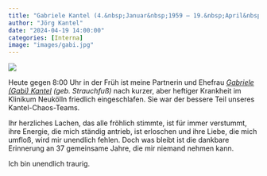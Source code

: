 ```yaml
---
title: "Gabriele Kantel (4.&nbsp;Januar&nbsp;1959 – 19.&nbsp;April&nbsp;2024)"
author: "Jörg Kantel"
date: "2024-04-19 14:00:00"
categories: [Interna]
image: "images/gabi.jpg"
---
```


[![](images/gabi-b.jpg)](https://www.flickr.com/photos/schockwellenreiter/53663996486/)

Heute gegen 8:00 Uhr in der Früh ist meine Partnerin und Ehefrau *[Gabriele (Gabi) Kantel](http://www.gabi-kantel.de/Website/Willkommen.html) (geb. Strauchfuß)* nach kurzer, aber heftiger Krankheit im Klinikum Neukölln friedlich eingeschlafen. Sie war der bessere Teil unseres Kantel-Chaos-Teams.

Ihr herzliches Lachen, das alle fröhlich stimmte, ist für immer verstummt, ihre Energie, die mich ständig antrieb, ist erloschen und ihre Liebe, die mich umfloß, wird mir unendlich fehlen. Doch was bleibt ist die dankbare Erinnerung an 37&nbsp;gemeinsame Jahre, die mir niemand nehmen kann.

Ich bin unendlich traurig.